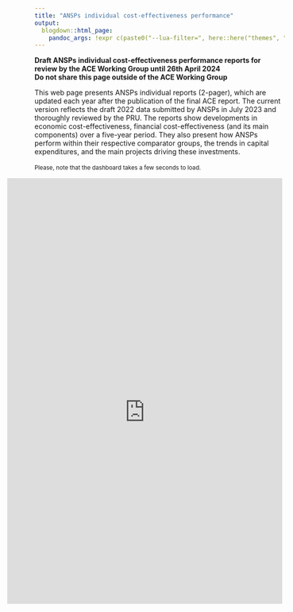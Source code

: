 ```yaml
---
title: "ANSPs individual cost-effectiveness performance"
output:
  blogdown::html_page:
    pandoc_args: !expr c(paste0("--lua-filter=", here::here("themes", "color-text.lua")))
---
```

<style type="text/css">
.resp-container {
    position: relative;
    overflow: hidden;
    margin-left: -55px;
    padding-top: 170%;
    width: 110%;
}

.resp-iframe {
    position: absolute;
    top: 0;
    left: 0;
    width: 100%;
    height: 110%;
    border: 0;
}
</style>

<div class="container">

**Draft ANSPs individual cost-effectiveness performance reports for review by the ACE Working Group until 26th April 2024**</br>
[**Do not share this page outside of the ACE Working Group**]{ color="red" }

This web page presents ANSPs individual reports (2-pager), which are updated each year after the publication of the final ACE report. The current version reflects the draft 2022 data submitted by ANSPs in July 2023 and thoroughly reviewed by the PRU. The reports show developments in economic cost-effectiveness, financial cost-effectiveness (and its main components) over a five-year period. They also present how ANSPs perform within their respective comparator groups, the trends in capital expenditures, and the main projects driving these investments.
<br>
<br>
<small>Please, note that the dashboard takes a few seconds to load.</small>

<div class="resp-container">

<iframe class="resp-iframe" src=https://app.powerbi.com/view?r=eyJrIjoiYTU2MmU0OTgtOWI4Yi00MWFmLThlMWItNmQxZGJjOWU2NDU5IiwidCI6Ijc2ZjMzYzIwLTU5NzktNDQwOC1hZGY3LThiM2M0YmU5NWU1MiIsImMiOjl9 frameborder="0" allowFullScreen="true"></iframe>

</div><!-- closes iframe container -->

</div><!-- closes container fluid-->